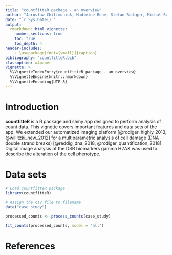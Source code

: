 ```yaml
---
title: "countfitteR package - an overview"
author: "Jarosław Chilimoniuk, Madleine Ruhe, Stefan Rödiger, Michał Burdukiewicz"
date: "`r Sys.Date()`"
output: 
  rmarkdown::html_vignette:
    number_sections: true
    toc: true
    toc_depth: 4
header-includes:
    - \usepackage[font={small}]{caption}
bibliography: "countfitteR.bib"
classoption: a4paper
vignette: >
  %\VignetteIndexEntry{countfitteR package - an overview}
  %\VignetteEngine{knitr::rmarkdown}
  %\VignetteEncoding{UTF-8}
---
```


# Introduction

**countfitteR** is a R package and shiny app designed to perform analysis of count data. 
This vignette covers important features and data sets of the app. 
We extended our automatized imaging platform [@rodiger_highly_2013, 
@willitzki_new_2012] for a multiparametric analysis of cell damage (DNA double 
strand breaks) [@reddig_dna_2018, @rodiger_quantification_2018]. 
Digital image analysis of the DSB biomarkers gamma H2AX was used to describe the 
alteration of the cell phenotype.

# Data sets

```r
# Load countfitteR package
library(countfitteR)

# Assign the csv file to filename
data("case_study")

processed_counts <- process_counts(case_study)

fit_counts(processed_counts, model = "all")
```



# References
